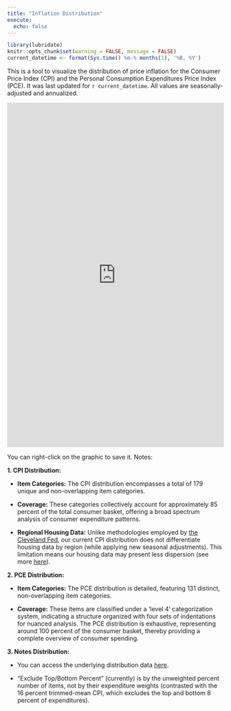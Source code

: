```yaml
---
title: "Inflation Distribution"
execute:
  echo: false
---
```


```r
library(lubridate)
knitr::opts_chunk$set(warning = FALSE, message = FALSE)
current_datetime <- format(Sys.time() %m-% months(1), '%B, %Y')
```

This is a tool to visualize the distribution of price inflation for the Consumer Price Index (CPI) and the Personal Consumption Expenditures Price Index (PCE). It was last updated for `r current_datetime`. All values are seasonally-adjusted and annualized.

```{=html}
 <iframe id="example1" src="https://mtkonczal.shinyapps.io/inflation_distribution/" style="border: none; width: 100%; height: 800px" frameborder="0"></iframe>
```

You can right-click on the graphic to save it. Notes:

**1. CPI Distribution:**

-   **Item Categories:** The CPI distribution encompasses a total of 179 unique and non-overlapping item categories.

-   **Coverage:** These categories collectively account for approximately 85 percent of the total consumer basket, offering a broad spectrum analysis of consumer expenditure patterns.

-   **Regional Housing Data:** Unlike methodologies employed by [the Cleveland Fed](https://www.clevelandfed.org/indicators-and-data/median-cpi), our current CPI distribution does not differentiate housing data by region (while applying new seasonal adjustments). This limitation means our housing data may present less dispersion (see more [here](https://www.clevelandfed.org/-/media/project/clevelandfedtenant/clevelandfedsite/indicators-and-data/median-cpi/revisions-to-mcpi-and-trimmed-mean-2007.pdf)).

**2. PCE Distribution:**

-   **Item Categories:** The PCE distribution is detailed, featuring 131 distinct, non-overlapping item categories.

-   **Coverage:** These items are classified under a 'level 4' categorization system, indicating a structure organized with four sets of indentations for nuanced analysis. The PCE distribution is exhaustive, representing around 100 percent of the consumer basket, thereby providing a complete overview of consumer spending.


**3. Notes Distribution:**

- You can access the underlying distribution data [here](https://github.com/mtkonczal/BLS-CPI-Inflation-Analysis/blob/main/data/shiny_density_test.csv).

- "Exclude Top/Bottom Percent" (currently) is by the unweighted percent number of items, not by their expenditure weights (contrasted with the 16 percent trimmed-mean CPI, which excludes the top and bottom 8 percent of expenditures).